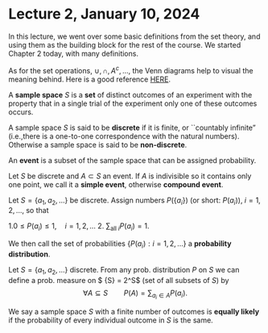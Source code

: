 # Lecture 2, January 10, 2024

In this lecture, we went over some basic definitions from the set theory, and using them as the building block for the rest of the course. We started Chapter 2 today, with many definitions.

As for the set operations, $\cup,\cap,A^c,...$, the Venn diagrams help to visual the meaning behind. Here is a good reference [HERE](https://www.edrawmax.com/article/venn-diagram-symbols-and-set-notations.html).

::: {.definition name="sample space"}
A **sample space** $S$ is a **set** of distinct outcomes of an experiment with the property that in a single trial of the experiment only one of these outcomes occurs.
:::

::: {.definition name="Discrete and non-discrete sample space"}
A sample space $S$ is said to be **discrete** if it is finite, or ``countably infinite"  (i.e.,there is a one-to-one correspondence with the natural numbers). Otherwise a sample space is said to be **non-discrete**.
:::

::: {.definition name="Event"}
An **event** is a subset of the sample space that can be assigned probability. 
:::
::: {.definition name="Simple/Compound event"}
Let $S$ be discrete and $A\subset S$ an event. If $A$ is indivisible so it contains only one point, we call it a **simple event**, otherwise **compound event**. 
:::

::: {.definition name="Probability distribution"}
Let $S=\{a_1,a_2,\dots\}$ be discrete. Assign numbers $P(\{a_i\})$ (or short: $P(a_i)$), $i=1,2,\dots$, so that

1.$0\leq P(a_i)\leq 1,\quad i=1,2,\dots$
2. $\sum_{\text{all }i}P(a_i)=1$. 

We then call the set of probabilities $\{P(a_i):i=1,2,\dots\}$ a **probability distribution**.
:::

::: {.definition}
Let $S=\{a_1,a_2,\dots\}$ discrete. From any prob. distribution $P$ on $S$ we can define a prob. measure on $ {\mathcal S} = 2^S$ (set of all subsets of  $S$) by
$$\forall A \subseteq S \qquad P(A)=\sum_{a_i\in A}P(a_i).$$ 
:::

::: {.definition name="Equally likely"}
We say a sample space $S$ with a finite number of outcomes is **equally likely** if the probability of every individual outcome in $S$ is the same.
:::